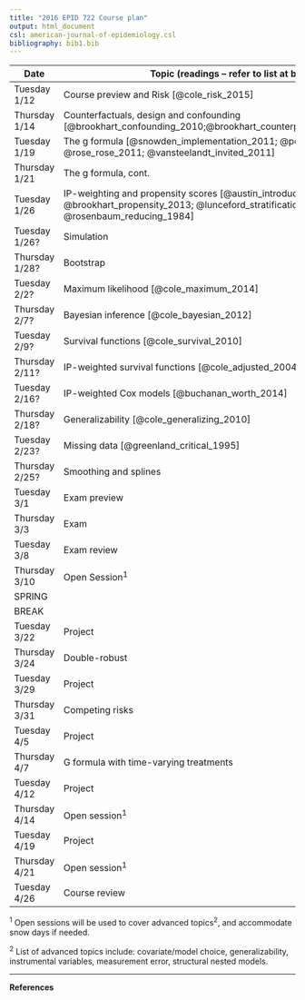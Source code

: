 ```yaml
---
title: "2016 EPID 722 Course plan"
output: html_document
csl: american-journal-of-epidemiology.csl
bibliography: bib1.bib
---
```



| Date          | Topic (readings -- refer to list at bottom of page)                    | Professor                  | 
|---------------|-------------------------------------|-------------------|
| Tuesday 1/12  | Course preview and Risk [@cole_risk_2015]         | Brookhart/Cole    |
| Thursday 1/14 | Counterfactuals, design and confounding [@brookhart_confounding_2010;@brookhart_counterpoint:_2015;@ray_evaluating_2003] | Brookhart         |
| Tuesday 1/19  | The g formula [@snowden_implementation_2011; @petersen_assessing_2006; @rose_rose_2011; @vansteelandt_invited_2011]    | Brookhart         |
| Thursday 1/21 | The g formula, cont. | Brookhart |
| Tuesday 1/26 | IP-weighting and propensity scores [@austin_introduction_2011; @brookhart_propensity_2013; @lunceford_stratification_2004; @rosenbaum_reducing_1984]  | Brookhart         |
|Tuesday  1/26? | Simulation                       | Brookhart         |
| Thursday 1/28? | Bootstrap                           | Brookhart         |
| Tuesday 2/2?   | Maximum likelihood [@cole_maximum_2014]       | Cole              |
| Thursday 2/7?  | Bayesian inference [@cole_bayesian_2012]      | Cole              |
| Tuesday 2/9?   | Survival functions [@cole_survival_2010]         | Cole              |
| Thursday 2/11? | IP-weighted survival functions [@cole_adjusted_2004]  | Cole         |
| Tuesday 2/16?  | IP-weighted Cox models [@buchanan_worth_2014]                       | Cole              |
| Thursday 2/18? | Generalizability [@cole_generalizing_2010]             | Cole              |
| Tuesday 2/23?  | Missing data [@greenland_critical_1995]        | Cole              |
| Thursday 2/25? | Smoothing and splines | Brookhart              |
| Tuesday 3/1   | Exam preview                       | Brookhart/Cole            |
| Thursday 3/3  | Exam                        |     |
| Tuesday 3/8   | Exam review                   | Brookhart/Cole         |
| Thursday 3/10 | Open Session<sup>1</sup>          | Brookhart/Cole    |
| SPRING        |                                     |                   |
| BREAK         |                                     |                   |
| Tuesday 3/22  | Project                             |                   |
| Thursday 3/24 | Double-robust                      | Jonsson-Funk               |
| Tuesday 3/29  | Project                             |                   |
| Thursday 3/31 | Competing risks                       | Edwards, Table 1 due  |
| Tuesday 4/5   | Project                             |                   |
| Thursday 4/7  | G formula with time-varying treatments                       | Keil, Table 2 due  |
| Tuesday 4/12  | Project                             |                   |
| Thursday 4/14 | Open session<sup>1</sup>                       | Westreich, Figure 1 due |
| Tuesday 4/19  | Project                             |                   |
| Thursday 4/21 | Open session<sup>1</sup>                       | TBN, Abstract due |
| Tuesday 4/26  | Course review                       |                   |





<sup>1</sup> Open sessions will be used to cover advanced topics<sup>2</sup>, and accommodate snow days if needed.

<sup>2</sup> List of advanced topics include: covariate/model choice, generalizability, instrumental variables, measurement error, structural nested models.

---

**References**
